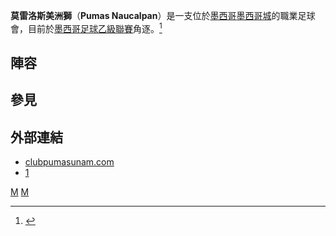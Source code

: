 {{Infobox football club
| clubname = 莫雷洛斯美洲獅
| image    = <!-- 檔案不存在 UNAM Pumas.png ，可從英文維基百科取得 -->
| fullname = Pumas Naucalpan
| nickname = ''Los Pumas'' (The Cougars)
| founded = {{start date and age|df=yes|2005}}
| ground = [[墨西哥|墨西哥]][[墨西哥城|墨西哥城]]La Cantera
| capacity = 2,000
| owner =  [[National_Autonomous_University_of_Mexico|UNAM]]
| chairman = Jorge Borja Navarrete
| manager = Christian Ramírez
| league = [[墨西哥足球乙級聯賽|墨西哥足球乙級聯賽]]
| season =
| position =
| website       = http://clubpumasunam.com
|pattern_la1      = _pumas_1415h
|pattern_b1       = _pumas_1415h
|pattern_ra1      = _pumas_1415h
|pattern_sh1      = _pumas_1415h
|pattern_so1      = _pumas_1415h
|leftarm1         = FFFFFF
|body1            = FFFFFF
|rightarm1        = FFFFFF
|shorts1          = 000040
|socks1           = 000040
|pattern_la2      = _pumas_1415a
|pattern_b2       = _pumas_1415a
|pattern_ra2      = _pumas_1415a
|pattern_sh2      = _boca1314a
|pattern_so2      = _monterrey1314h
|leftarm2         = 000040
|body2            = 000040
|rightarm2        = 000040
|shorts2          = 000040
|socks2           = 000040
}}

'''莫雷洛斯美洲獅'''（'''Pumas Naucalpan'''）是一支位於[[墨西哥|墨西哥]][[墨西哥城|墨西哥城]]的職業足球會，目前於[[墨西哥足球乙級聯賽|墨西哥足球乙級聯賽]]角逐。<ref>{{Cite web |url=http://noticiales.com/pumas-morelos/ |title=存档副本 |access-date=2015-07-30 |archive-date=2016-03-04 |archive-url=https://web.archive.org/web/20160304085155/http://noticiales.com/pumas-morelos/ |dead-url=no }}</ref>

==陣容==
{{Fs start}}
{{Fs player|no=221|nat=Mexico|pos=DF|name= Arturo Montero}}
{{Fs player|no=222|nat=Mexico|pos=MF|name= Héctor Cárdenas}}
{{Fs player|no=223|nat=Mexico|pos=DF|name= Eduardo Velarde}}
{{Fs player|no=224|nat=Mexico|pos=DF|name= Jesús Pérez}}
{{Fs player|no=225|nat=Mexico|pos=MF|name= Luis Cervantes}}
{{Fs player|no=226|nat=Mexico|pos=DF|name= Alan Hernández}}
{{Fs player|no=227|nat=Mexico|pos=MF|name= Alexis Barrera}}
{{Fs player|no=228|nat=Mexico|pos=FW|name= Alan Acosta}}
{{Fs player|no=229|nat=Mexico|pos=FW|name= Manuel Rebollo}}
{{Fs player|no=230|nat=Mexico|pos=MF|name= José Medina}}
{{Fs player|no=231|nat=Mexico|pos=MF|name= Daniel Olmos}}
{{Fs player|no=232|nat=Mexico|pos=MF|name= Ignacio Coronado}}
{{Fs player|no=233|nat=Mexico|pos=FW|name= Omar Islas}}
{{Fs player|no=234|nat=Mexico|pos=FW|name= Roberto Ávalos}}
{{Fs mid}}
{{Fs player|no=235|nat=Mexico|pos=MF|name= Carlos Noyola}}
{{Fs player|no=236|nat=Mexico|pos=MF|name= Andrés Iniestra}}
{{Fs player|no=237|nat=Mexico|pos=MF|name= Jacob Montes de Oca}}
{{Fs player|no=238|nat=Mexico|pos=FW|name= Alan Miranda}}
{{Fs player|no=239|nat=Mexico|pos=DF|name= Víctor Medina}}
{{Fs player|no=240|nat=Mexico|pos=FW|name= Eduardo Lara}}
{{Fs player|no=241|nat=Mexico|pos=MF|name= Juan Ramírez}}
{{Fs player|no=242|nat=Mexico|pos=DF|name= Diego Rodríguez}}
{{Fs player|no=243|nat=Mexico|pos=DF|name= Daniel Garnica}}
{{Fs player|no=244|nat=Mexico|pos=FW|name= Brian Jauregui}}
{{Fs player|no=245|nat=Mexico|pos=DF|name= Rafel Cid}}
{{Fs player|no=246|nat=Mexico|pos=GK|name= José Espinosa}}
{{Fs player|no=247|nat=Mexico|pos=MF|name= Samuel Martínez}}
{{Fs end}}

==參見==
{{reflist}}

==外部連結==
* [http://clubpumasunam.com/index.php/portal/calendario_1a clubpumasunam.com] {{Wayback|url=http://clubpumasunam.com/index.php/portal/calendario_1a |date=20100122084114 }}
* [http://www.soccerway.com/teams/mexico/pumas-morelos/] {{Wayback|url=http://www.soccerway.com/teams/mexico/pumas-morelos/ |date=20160304075639 }}

[[Category:2005年建立的足球俱樂部|M]]
[[Category:墨西哥足球俱樂部|M]]